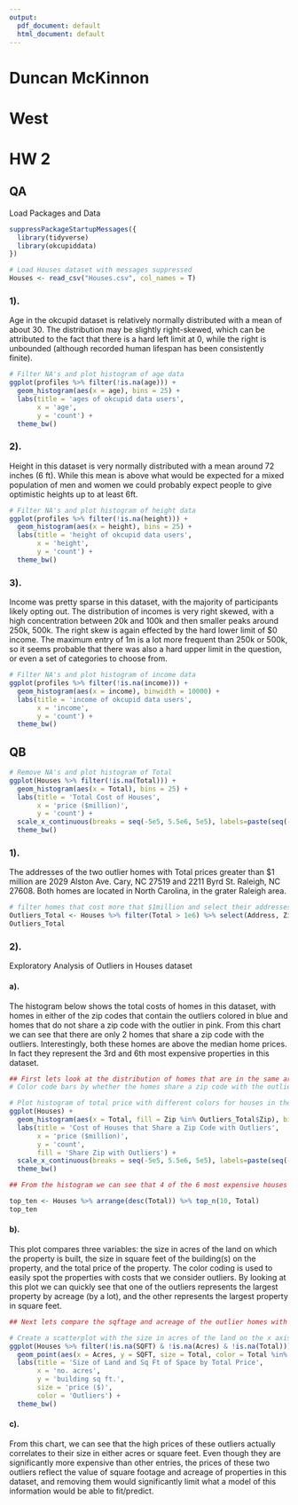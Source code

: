 ---
output:
  pdf_document: default
  html_document: default
---
# Duncan McKinnon
# West
# HW 2

## QA

Load Packages and Data

```{r warning=FALSE, message=FALSE}
suppressPackageStartupMessages({ 
  library(tidyverse)
  library(okcupiddata) 
})

# Load Houses dataset with messages suppressed
Houses <- read_csv("Houses.csv", col_names = T)
```

### 1).	

Age in the okcupid dataset is relatively normally distributed with a mean of about 30. The distribution may be slightly right-skewed, which can be attributed to the fact that there is a hard left limit at 0, while the right is unbounded (although recorded human lifespan has been consistently finite).

```{r}
# Filter NA's and plot histogram of age data
ggplot(profiles %>% filter(!is.na(age))) +
  geom_histogram(aes(x = age), bins = 25) + 
  labs(title = 'ages of okcupid data users', 
       x = 'age', 
       y = 'count') +
  theme_bw()
```

### 2).	

Height in this dataset is very normally distributed with a mean around 72 inches (6 ft).  While this mean is above what would be expected for a mixed population of men and women we could probably expect people to give optimistic heights up to at least 6ft.

```{r}
# Filter NA's and plot histogram of height data
ggplot(profiles %>% filter(!is.na(height))) +
  geom_histogram(aes(x = height), bins = 25) + 
  labs(title = 'height of okcupid data users', 
       x = 'height', 
       y = 'count') +
  theme_bw()
```

### 3).	

Income was pretty sparse in this dataset, with the majority of participants likely opting out.  The distribution of incomes is very right skewed, with a high concentration between 20k and 100k and then smaller peaks around 250k, 500k.  The right skew is again effected by the hard lower limit of $0 income.  The maximum entry of 1m is a lot more frequent than 250k or 500k, so it seems probable that there was also a hard upper limit in the question, or even a set of categories to choose from.

```{r}
# Filter NA's and plot histogram of income data
ggplot(profiles %>% filter(!is.na(income))) +
  geom_histogram(aes(x = income), binwidth = 10000) + 
  labs(title = 'income of okcupid data users', 
       x = 'income', 
       y = 'count') +
  theme_bw()
```

## QB

```{r}

# Remove NA's and plot histogram of Total
ggplot(Houses %>% filter(!is.na(Total))) +
  geom_histogram(aes(x = Total), bins = 25) + 
  labs(title = 'Total Cost of Houses', 
       x = 'price ($million)', 
       y = 'count') +
  scale_x_continuous(breaks = seq(-5e5, 5.5e6, 5e5), labels=paste(seq(-0.5,5.5,0.5))) +
  theme_bw()
```

### 1). 

The addresses of the two outlier homes with Total prices greater than $1 million are 2029 Alston Ave. Cary, NC 27519 and 2211 Byrd St. Raleigh, NC 27608. Both homes are located in North Carolina, in the grater Raleigh area.

```{r}
# filter homes that cost more that $1million and select their addresses
Outliers_Total <- Houses %>% filter(Total > 1e6) %>% select(Address, Zip, Total)
Outliers_Total
```

### 2). 

Exploratory Analysis of Outliers in Houses dataset

#### a). 

The histogram below shows the total costs of homes in this dataset, with homes in either of the zip codes that contain the outliers colored in blue and homes that do not share a zip code with the outlier in pink.  From this chart we can see that there are only 2 homes that share a zip code with the outliers.  Interestingly, both these homes are above the median home prices.  In fact they represent the 3rd and 6th most expensive properties in this dataset.

```{r}

## First lets look at the distribution of homes that are in the same area code as the outliers
# Color code bars by whether the homes share a zip code with the outliers

# Plot histogram of total price with different colors for houses in the Zips that contain outliers
ggplot(Houses) +
  geom_histogram(aes(x = Total, fill = Zip %in% Outliers_Total$Zip), bins = 25) + 
  labs(title = 'Cost of Houses that Share a Zip Code with Outliers', 
       x = 'price ($million)', 
       y = 'count',
       fill = 'Share Zip with Outliers') + 
  scale_x_continuous(breaks = seq(-5e5, 5.5e6, 5e5), labels=paste(seq(-0.5,5.5,0.5))) +
  theme_bw()
```



```{r}
## From the histogram we can see that 4 of the 6 most expensive houses are all from the same 2 zipcodes. We'll verify by focusing in on the 10 most expensive homes and their attributes.

top_ten <- Houses %>% arrange(desc(Total)) %>% top_n(10, Total) 
top_ten
```

#### b). 

This plot compares three variables: the size in acres of the land on which the property is built, the size in square feet of the building(s) on the property, and the total price of the property.  The color coding is used to easily spot the properties with costs that we consider outliers.  By looking at this plot we can quickly see that one of the outliers represents the largest property by acreage (by a lot), and the other represents the largest property in square feet. 

```{r}
## Next lets compare the sqftage and acreage of the outlier homes with others in the dataset

# Create a scatterplot with the size in acres of the land on the x axis, the size in sq ft of the building on the y axis, the total price mapped to the size of the glyphs, and the color used to differentiate the two outliers with the highest total values
ggplot(Houses %>% filter(!is.na(SQFT) & !is.na(Acres) & !is.na(Total)))+
  geom_point(aes(x = Acres, y = SQFT, size = Total, color = Total %in% Outliers_Total$Total)) + 
  labs(title = 'Size of Land and Sq Ft of Space by Total Price', 
       x = 'no. acres', 
       y = 'building sq ft.',
       size = 'price ($)',
       color = 'Outliers') +
  theme_bw()
```

#### c). 

From this chart, we can see that the high prices of these outliers actually correlates to their size in either acres or square feet.  Even though they are significantly more expensive than other entries, the prices of these two outliers reflect the value of square footage and acreage of properties in this dataset, and removing them would significantly limit what a model of this information would be able to fit/predict.

